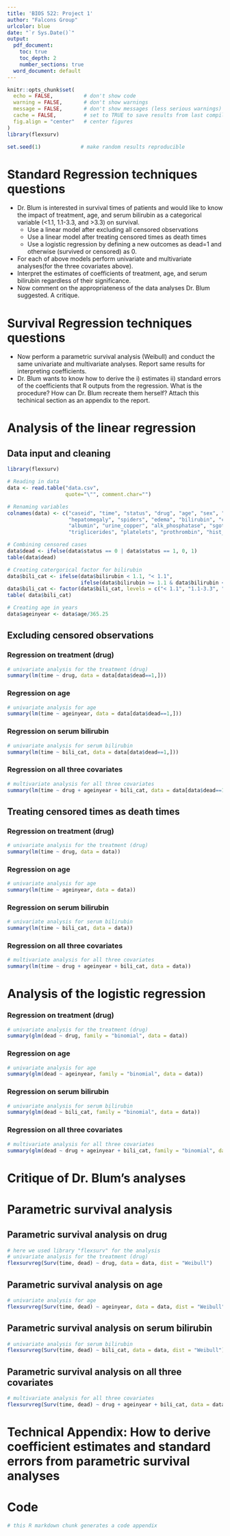 ---
title: 'BIOS 522: Project 1'
author: "Falcons Group"
urlcolor: blue
date: "`r Sys.Date()`"
output:
  pdf_document:
    toc: true
    toc_depth: 2
    number_sections: true
  word_document: default
---

```{r include = FALSE}
knitr::opts_chunk$set(
  echo = FALSE,          # don't show code
  warning = FALSE,       # don't show warnings
  message = FALSE,       # don't show messages (less serious warnings)
  cache = FALSE,         # set to TRUE to save results from last compilation
  fig.align = "center"   # center figures
)
library(flexsurv)

set.seed(1)             # make random results reproducible
```

\newpage

# Standard Regression techniques questions

* Dr. Blum is interested in survival times of patients and would like to know the impact of treatment, age, and serum bilirubin as a categorical variable (<1.1, 1.1-3.3, and >3.3) on survival.
  + Use a linear model after excluding all censored observations 
  + Use a linear model after treating censored times as death times
  + Use a logistic regression by defining a new outcomes as dead=1 and otherwise (survived or censored) as 0. 
* For each of above models perform univariate and multivariate analyses(for the three covariates above).
* Interpret the estimates of coefficients of treatment, age, and serum bilirubin regardless of their significance. 
* Now comment on the appropriateness of the data analyses Dr. Blum suggested. A critique. 

# Survival Regression techniques questions

* Now perform a parametric survival analysis (Weibull) and conduct the same univariate and multivariate analyses. Report same results for interpreting coefficients. 
* Dr. Blum wants to know how to derive the i) estimates ii) standard errors of the coefficients that R outputs from the regression. What is the procedure? How can Dr. Blum recreate them herself? Attach this techinical section as an appendix to the report.

# Analysis of the linear regression
## Data input and cleaning

```{r}
library(flexsurv)

# Reading in data
data <- read.table("data.csv", 
                   quote="\"", comment.char="")

# Renaming variables
colnames(data) <- c("caseid", "time", "status", "drug", "age", "sex", "ascites",
                    "hepatomegaly", "spiders", "edema", "bilirubin", "cholesterol",
                    "albumin", "urine_copper", "alk_phosphatase", "sgot", 
                    "triglicerides", "platelets", "prothrombin", "hist_stage")

# Combining censored cases
data$dead <- ifelse(data$status == 0 | data$status == 1, 0, 1)
table(data$dead)

# Creating catergorical factor for bilirubin
data$bili_cat <- ifelse(data$bilirubin < 1.1, "< 1.1", 
                        ifelse(data$bilirubin >= 1.1 & data$bilirubin <= 3.3, "1.1-3.3", ">3.3"))
data$bili_cat <- factor(data$bili_cat, levels = c("< 1.1", "1.1-3.3", ">3.3"))
table( data$bili_cat)

# Creating age in years
data$ageinyear <- data$age/365.25
```

## Excluding censored observations

### Regression on treatment (drug)

```{r}
# univariate analysis for the treatment (drug)
summary(lm(time ~ drug, data = data[data$dead==1,]))
```
### Regression on age

```{r}
# univariate analysis for age
summary(lm(time ~ ageinyear, data = data[data$dead==1,]))
```
### Regression on serum bilirubin

```{r}
# univariate analysis for serum bilirubin
summary(lm(time ~ bili_cat, data = data[data$dead==1,]))
```
### Regression on all three covariates

```{r}
# multivariate analysis for all three covariates
summary(lm(time ~ drug + ageinyear + bili_cat, data = data[data$dead==1,]))
```

## Treating censored times as death times

### Regression on treatment (drug)

```{r}
# univariate analysis for the treatment (drug)
summary(lm(time ~ drug, data = data))
```

### Regression on age

```{r}
# univariate analysis for age
summary(lm(time ~ ageinyear, data = data))
```

### Regression on serum bilirubin

```{r}
# univariate analysis for serum bilirubin
summary(lm(time ~ bili_cat, data = data))
```

### Regression on all three covariates

```{r}
# multivariate analysis for all three covariates
summary(lm(time ~ drug + ageinyear + bili_cat, data = data))
```

# Analysis of the logistic regression

### Regression on treatment (drug)

```{r}
# univariate analysis for the treatment (drug)
summary(glm(dead ~ drug, family = "binomial", data = data))
```

### Regression on age

```{r}
# univariate analysis for age
summary(glm(dead ~ ageinyear, family = "binomial", data = data))
```

### Regression on serum bilirubin

```{r}
# univariate analysis for serum bilirubin
summary(glm(dead ~ bili_cat, family = "binomial", data = data))
```

### Regression on all three covariates

```{r}
# multivariate analysis for all three covariates
summary(glm(dead ~ drug + ageinyear + bili_cat, family = "binomial", data = data))
```

# Critique of Dr. Blum's analyses

# Parametric survival analysis

## Parametric survival analysis on drug

```{r}
# here we used library "flexsurv" for the analysis
# univariate analysis for the treatment (drug)
flexsurvreg(Surv(time, dead) ~ drug, data = data, dist = "Weibull")
```

## Parametric survival analysis on age

```{r}
# univariate analysis for age
flexsurvreg(Surv(time, dead) ~ ageinyear, data = data, dist = "Weibull")
```

## Parametric survival analysis on serum bilirubin

```{r}
# univariate analysis for serum bilirubin
flexsurvreg(Surv(time, dead) ~ bili_cat, data = data, dist = "Weibull")
```

## Parametric survival analysis on all three covariates

```{r}
# multivariate analysis for all three covariates
flexsurvreg(Surv(time, dead) ~ drug + ageinyear + bili_cat, data = data, dist = "Weibull")
```

# Technical Appendix: How to derive coefficient estimates and standard errors from parametric survival analyses

\newpage

# Code

```{r ref.label = knitr::all_labels(), echo = TRUE, eval = FALSE}
# this R markdown chunk generates a code appendix
```
